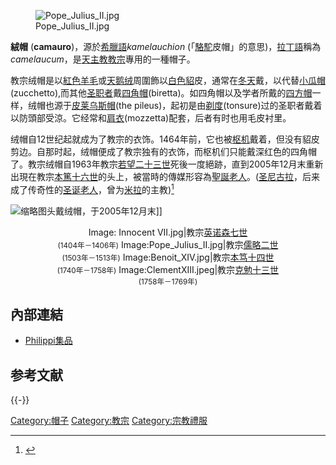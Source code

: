 [[File:Pope_Julius_II.jpg|thumb]]

'''絨帽''' ('''camauro''')，源於[[希臘語|希臘語]]''kamelauchion'' (「[[駱駝|駱駝]]皮帽」的意思)，[[拉丁語|拉丁語]]稱為''camelaucum''，是[[天主教|天主教]][[教宗|教宗]]專用的一種帽子。

教宗绒帽是以[[紅色|紅色]][[羊毛|羊毛]]或[[天鹅绒|天鹅绒]]周圍飾以[[白色|白色]][[貂|貂]]皮，通常在[[冬天|冬天]]戴，以代替[[小瓜帽|小瓜帽]](zucchetto),而其他[[圣职者|圣职者]]戴[[四角帽|四角帽]](biretta)。如四角帽以及学者所戴的[[四方帽|四方帽]]一样，绒帽也源于[[皮莱乌斯帽|皮莱乌斯帽]](the pileus)，起初是由[[剃度|剃度]](tonsure)过的圣职者戴着以防頭部受涼。它经常和[[肩衣|肩衣]](mozzetta)配套，后者有时也用毛皮衬里。

绒帽自12世纪起就成为了教宗的衣饰。1464年前，它也被[[枢机|枢机]]戴着，但没有貂皮剪边。自那时起，绒帽便成了教宗独有的衣饰，而枢机们只能戴深红色的四角帽了。教宗绒帽自1963年教宗[[若望二十三世|若望二十三世]]死後一度絕跡，直到2005年12月末重新出現在教宗[[本篤十六世|本篤十六世]]的头上，被當時的傳媒形容為[[聖誕老人|聖誕老人]]。([[圣尼古拉|圣尼古拉]]，后来成了传奇性的[[圣诞老人|圣诞老人]]，曾为[[米拉|米拉]]的主教)<ref>{{Cite web |url=http://news.bbc.co.uk/2/hi/europe/4551348.stm |title=BBC:'Santa Pope' woos Vatican crowds |access-date=2007-04-06 |archive-date=2021-03-09 |archive-url=https://web.archive.org/web/20210309104358/http://news.bbc.co.uk/2/hi/europe/4551348.stm |dead-url=no }}</ref>

[[File:BenedettoXVIcamauro.JPG|缩略图]]头戴绒帽，于2005年12月末]]

<center><gallery>
Image: Innocent VII.jpg|教宗[[英诺森七世|英诺森七世]]<br><small>(1404年－1406年)</small>
Image:Pope_Julius_II.jpg|教宗[[儒略二世|儒略二世]]<br><small>(1503年－1513年)</small>
Image:Benoit_XIV.jpg|教宗[[本笃十四世|本笃十四世]]<br><small>(1740年－1758年)</small>
Image:ClementXIII.jpeg|教宗[[克勉十三世|克勉十三世]]<br><small>(1758年－1769年)</small>
</small>
</gallery></center>

== 內部連結 ==
*[[Philippi集品|Philippi集品]]

==参考文献==
<div class="references-small">
<references />
</div>

{{-}}
{{教宗标志与仪式}}

[[Category:帽子|Category:帽子]]
[[Category:教宗|Category:教宗]]
[[Category:宗教禮服|Category:宗教禮服]]